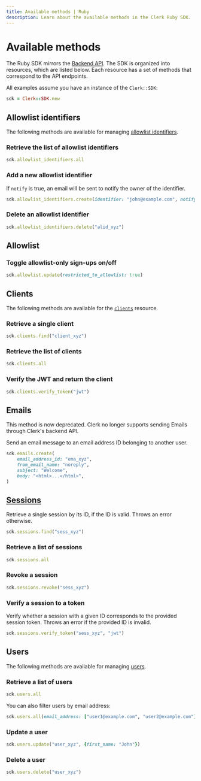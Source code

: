```yaml
---
title: Available methods | Ruby
description: Learn about the available methods in the Clerk Ruby SDK.
---
```


# Available methods

The Ruby SDK mirrors the [Backend API](https://clerk.com/docs/reference/backend-api). The SDK is organized into resources, which are listed below. Each resource has a set of methods that correspond to the API endpoints.

All examples assume you have an instance of the `Clerk::SDK`:

```ruby
sdk = Clerk::SDK.new
```

## Allowlist identifiers

The following methods are available for managing [allowlist identifiers](https://clerk.com/docs/reference/backend-api/tag/Allow-list-Block-list).

### Retrieve the list of allowlist identifiers

```ruby
sdk.allowlist_identifiers.all
```

### Add a new allowlist identifier

If `notify` is true, an email will be sent to notify the owner of the identifier.

```ruby
sdk.allowlist_identifiers.create(identifier: "john@example.com", notify: true)
```

### Delete an allowlist identifier

```ruby
sdk.allowlist_identifiers.delete("alid_xyz")
```

## Allowlist

### Toggle allowlist-only sign-ups on/off

```ruby
sdk.allowlist.update(restricted_to_allowlist: true)
```

## Clients

The following methods are available for the [`clients`](https://clerk.com/docs/reference/backend-api/tag/Clients) resource.

### Retrieve a single client

```ruby
sdk.clients.find("client_xyz")
```

### Retrieve the list of clients

```ruby
sdk.clients.all
```

### Verify the JWT and return the client

```ruby
sdk.clients.verify_token("jwt")
```

## Emails

<Callout type="danger">
  This method is now deprecated. Clerk no longer supports sending Emails through Clerk's backend API.
</Callout>

Send an email message to an email address ID belonging to another user.

```ruby
sdk.emails.create(
    email_address_id: "ema_xyz",
    from_email_name: "noreply",
    subject: "Welcome",
    body: "<html>...</html>",
)
```

## [Sessions](https://clerk.com/docs/reference/backend-api/tag/Sessions)

Retrieve a single session by its ID, if the ID is valid. Throws an error otherwise.

```ruby
sdk.sessions.find("sess_xyz")
```

### Retrieve a list of sessions

```ruby
sdk.sessions.all
```

### Revoke a session

```ruby
sdk.sessions.revoke("sess_xyz")
```

### Verify a session to a token

Verify whether a session with a given ID corresponds to the provided session token. Throws an error if the provided ID is invalid.

```ruby
sdk.sessions.verify_token("sess_xyz", "jwt")
```

## Users

The following methods are available for managing [users](https://clerk.com/docs/reference/backend-api/tag/Users).

### Retrieve a list of users

```ruby
sdk.users.all
```

You can also filter users by email address:

```ruby
sdk.users.all(email_address: ["user1@example.com", "user2@example.com"])
```

### Update a user

```ruby
sdk.users.update("user_xyz", {first_name: "John"})
```

### Delete a user

```ruby
sdk.users.delete("user_xyz")
```
